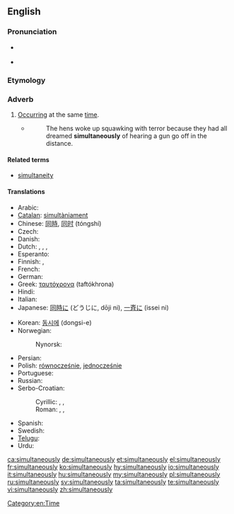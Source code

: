 ==English==

===Pronunciation===
* {{a|UK}} {{IPA|/ˌsɪməlˈteɪnɪəsli/}}
* {{a|US}} {{IPA|/ˌsaɪməlˈteɪnɪəsli/}}

===Etymology===
{{suffix|simultaneous|ly}}

===Adverb===
{{en-adv|-}}

# [[occur|Occurring]] at the same [[time]].
#* {{RQ:Orwell Animal Farm|6}}
#*: The hens woke up squawking with terror because they had all dreamed '''simultaneously''' of hearing a gun go off in the distance.

====Related terms====
* [[simultaneity]]

====Translations====
{{trans-top|occurring at the same time}}
* Arabic: {{Arab|[[معا|معًا]]}} {{IPAchar|(máʕan)}}
* [[Catalan]]: [[simultàniament]]
* Chinese: [[同時]], [[同时]] (tóngshí)
* Czech: {{t+|cs|zároveň}}
* Danish: {{t-|da|samtidigt}}
* Dutch: {{t+|nl|tegelijkertijd}}, {{t+|nl|tegelijk}}, {{t+|nl|simultaan}}, {{t-|nl|gelijktijdig}}
* Esperanto: {{t-|eo|samtempe}}
* Finnish: {{t-|fi|yhtä aikaa}}, {{t-|fi|samanaikaisesti}}
* French: {{t+|fr|simultanément}}
* German: {{t+|de|gleichzeitig}}
* Greek: [[ταυτόχρονα]] (taftókhrona)
* Hindi: {{t-|hi|एक बार में|tr=ek baar meN}}
* Italian: {{t+|it|simultaneamente}}
* Japanese: [[同時に]] (どうじに, dōji ni), [[一斉に]] (issei ni)
{{trans-mid}}
* Korean: [[동시에]] (dongsi-e)
* Norwegian:
*: Nynorsk: {{t|nn|samstundes}}
* Persian: {{t+|fa|همزمان}}
* Polish: [[równocześnie]], [[jednocześnie]]
* Portuguese: {{t+|pt|simultaneamente}}
* Russian: {{t+|ru|одновременно|tr=odnovrémmeno}}
* Serbo-Croatian:
*: Cyrillic: {{t-|sh|симултано|alt=си̏мулта̄но}}, {{t-|sh|истовремено|alt=исто̀времено}}, {{t-|sh|истодобно|alt=исто̀добно}}
*: Roman: {{t-|sh|simultano|alt=sȉmultāno}}, {{t-|sh|istovremeno|alt=istòvremeno}}, {{t-|sh|istodobno|alt=istòdobno}}
* Spanish: {{t-|es|simultáneamente}}
* Swedish: {{t+|sv|samtidigt}}
* [[Telugu]]: {{t-|te|ఒకేసారి|tr=okEsaari}}
* Urdu: {{t-|ur|ایک بار میں|tr=ek baar meN}}
{{trans-bottom}}

[[Category:en:Time]]

[[ca:simultaneously]]
[[de:simultaneously]]
[[et:simultaneously]]
[[el:simultaneously]]
[[fr:simultaneously]]
[[ko:simultaneously]]
[[hy:simultaneously]]
[[io:simultaneously]]
[[it:simultaneously]]
[[hu:simultaneously]]
[[my:simultaneously]]
[[pl:simultaneously]]
[[ru:simultaneously]]
[[sv:simultaneously]]
[[ta:simultaneously]]
[[te:simultaneously]]
[[vi:simultaneously]]
[[zh:simultaneously]]